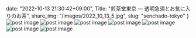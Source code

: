 date: "2022-10-13 21:30:42+09:00",
Title: "煎茶堂東京 ― 透明急須とお気に入りのお茶",
share_img: "/images/2022_10_13_5.jpg",
slug: "senchado-tokyo"
}
<img src="/images/2022_10_13_2.jpg" alt="post image" />
<img src="/images/2022_10_13_3.jpg" alt="post image" />
<img src="/images/2022_10_13_4.jpg" alt="post image" />
<img src="/images/2022_10_13_5.jpg" alt="post image" />
<img src="/images/2022_10_13_1.jpg" alt="post image" />
<img src="/images/2022_10_13_6.jpg" alt="post image" />
<img src="/images/2022_10_13_7.jpg" alt="post image" />